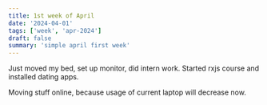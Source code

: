 ```yaml
---
title: 1st week of April
date: '2024-04-01'
tags: ['week', 'apr-2024']
draft: false
summary: 'simple april first week'
---
```


Just moved my bed, set up monitor, did intern work.
Started rxjs course and installed dating apps.

Moving stuff online, because usage of current laptop will decrease now.
